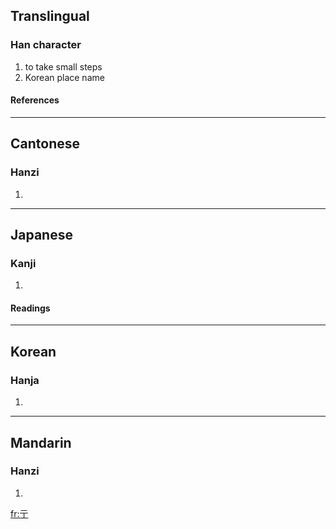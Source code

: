 ==Translingual==
===Han character===
{{Han char|rn=7|rad=二|as=01|sn=3|four=1020<sub>1</sub>|canj=一一弓 (MMN), X一一弓 (XMMN)}}
# to take small steps
# Korean place name
====References====
{{Han ref|kx=0086.050|dkj=00251|dj=0177.030|hdz=10004.040|uh=4E8D|ud=20109|bh=C948|bd=51528}}
----
==Cantonese==
===Hanzi===
{{yue-hanzi|jyut=|y=chuk1}}
# {{defn|Cantonese}}
----
==Japanese==
===Kanji===
{{ja-kanji|grade=|rs=二01}}
# {{defn|Japanese}}
====Readings====
{{ja-readings|on=[[ちょく]] (choku)|kun=[[たたずむ]] (tatazumu)}}
----
==Korean==
===Hanja===
{{ko-hanja|hangeul=[[촉]], [[마]]|rv=chok, ma|mr=ch'ok, ma}}
# {{defn|Korean}}
----
==Mandarin==
===Hanzi===
{{cmn-hanzi|pin=[[chù]] ([[chu4]])|wg=ch'u<sup>4</sup>}}
# {{defn|Mandarin}}

[[fr:亍]]